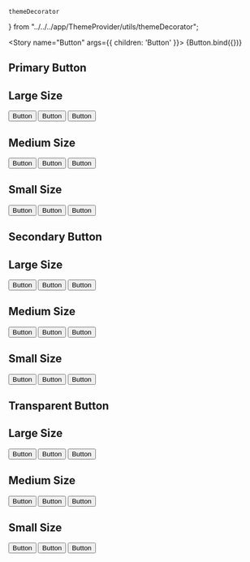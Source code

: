     themeDecorator
} from "../../../app/ThemeProvider/utils/themeDecorator";

<Meta
  title='UI/Button'
  component={Button}
  decorators={[themeDecorator]}
/>

<Story
  name="Button"
  args={{
    children: 'Button'
  }}>
  {Button.bind({})}
</Story>

## Primary Button

<Canvas>
  <Story name='Primary Button'>
    <Container>
      <h2>Large Size</h2>
      <Container row={true} gap={20}>
        <Button size='lg' variant='primary' type='secondary'>Button</Button>
        <Button size='lg' variant='primary' type='warning'>Button</Button>
        <Button size='lg' variant='primary' type='error'>Button</Button>
      </Container>
    </Container>
    <div>
      <h2>Medium Size</h2>
      <Container row={true} gap={20}>
        <Button size='md' variant='primary' type='secondary'>Button</Button>
        <Button size='md' variant='primary' type='warning'>Button</Button>
        <Button size='md' variant='primary' type='error'>Button</Button>
      </Container>
    </div>
    <div>
      <h2>Small Size</h2>
      <Container row={true} gap={20}>
        <Button size='sm' variant='primary' type='secondary'>Button</Button>
        <Button size='sm' variant='primary' type='warning'>Button</Button>
        <Button size='sm' variant='primary' type='error'>Button</Button>
      </Container>
    </div>
  </Story>
</Canvas>

## Secondary Button

<Canvas>
  <Story name='Secondary Button'>
    <Container>
      <h2>Large Size</h2>
      <Container row={true} gap={20}>
        <Button size='lg' variant='secondary' type='secondary'>Button</Button>
        <Button size='lg' variant='secondary' type='warning'>Button</Button>
        <Button size='lg' variant='secondary' type='error'>Button</Button>
      </Container>
    </Container>
    <Container>
      <h2>Medium Size</h2>
      <Container row={true} gap={20}>
        <Button size='md' variant='secondary' type='secondary'>Button</Button>
        <Button size='md' variant='secondary' type='warning'>Button</Button>
        <Button size='md' variant='secondary' type='error'>Button</Button>
      </Container>
    </Container>
    <Container>
      <h2>Small Size</h2>
      <Container row={true} gap={20}>
        <Button size='sm' variant='secondary' type='secondary'>Button</Button>
        <Button size='sm' variant='secondary' type='warning'>Button</Button>
        <Button size='sm' variant='secondary' type='error'>Button</Button>
      </Container>
    </Container>
  </Story>
</Canvas>

## Transparent Button

<Canvas>
  <Story name='Transparent Button'>
    <Container>
      <h2>Large Size</h2>
      <Container row={true} gap={20}>
        <Button size='lg' variant='transparent' type='secondary'>Button</Button>
        <Button size='lg' variant='transparent' type='warning'>Button</Button>
        <Button size='lg' variant='transparent' type='error'>Button</Button>
      </Container>
    </Container>
    <Container>
      <h2>Medium Size</h2>
      <Container row={true} gap={20}>
        <Button size='md' variant='transparent' type='secondary'>Button</Button>
        <Button size='md' variant='transparent' type='warning'>Button</Button>
        <Button size='md' variant='transparent' type='error'>Button</Button>
      </Container>
    </Container>
    <Container>
      <h2>Small Size</h2>
      <Container row={true} gap={20}>
        <Button size='sm' variant='transparent' type='secondary'>Button</Button>
        <Button size='sm' variant='transparent' type='warning'>Button</Button>
        <Button size='sm' variant='transparent' type='error'>Button</Button>
      </Container>
    </Container>
  </Story>
</Canvas>
